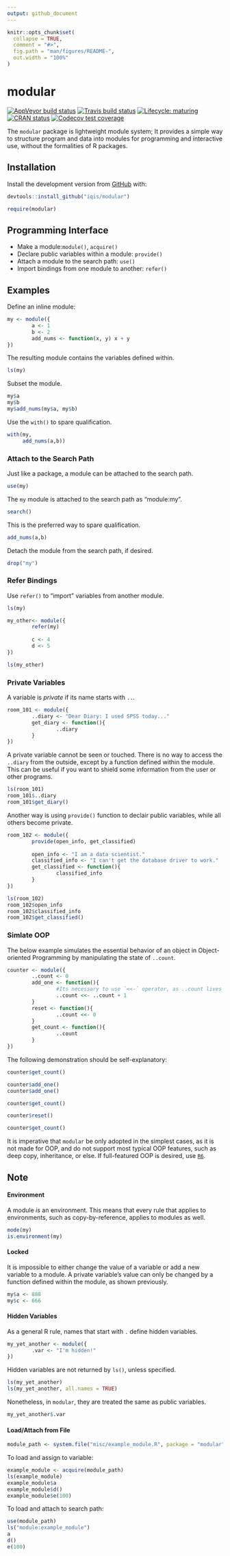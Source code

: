 ```yaml
---
output: github_document
---
```


<!-- README.md is generated from README.Rmd. Please edit that file -->

```r
knitr::opts_chunk$set(
  collapse = TRUE,
  comment = "#>",
  fig.path = "man/figures/README-",
  out.width = "100%"
)
```
# modular

<!-- badges: start -->
  [![AppVeyor build status](https://ci.appveyor.com/api/projects/status/github/iqis/modular?branch=master&svg=true)](https://ci.appveyor.com/project/iqis/modular)
  [![Travis build status](https://travis-ci.org/iqis/modular.svg?branch=master)](https://travis-ci.org/iqis/modular)
[![Lifecycle: maturing](https://img.shields.io/badge/lifecycle-maturing-blue.svg)](https://www.tidyverse.org/lifecycle/#maturing)
[![CRAN status](https://www.r-pkg.org/badges/version/modular)](https://cran.r-project.org/package=modular)
[![Codecov test coverage](https://codecov.io/gh/iqis/modular/branch/master/graph/badge.svg)](https://codecov.io/gh/iqis/modular?branch=master)
<!-- badges: end -->

The `modular` package is lightweight module system; It provides a simple way to structure program and data into modules for programming and interactive use, without the formalities of R packages. 

## Installation

Install the development version from [GitHub](https://github.com/) with:

``` r
devtools::install_github("iqis/modular")
```


``` r
require(modular)
```

## Programming Interface

- Make a module:`module()`, `acquire()`
- Declare public variables within a module: `provide()`
- Attach a module to the search path: `use()`
- Import bindings from one module to another: `refer()`

## Examples

Define an inline module:
```r
my <- module({
        a <- 1
        b <- 2
        add_nums <- function(x, y) x + y
})
```

The resulting module contains the variables defined within.
```r
ls(my)
```

Subset the module.
```r
my$a
my$b
my$add_nums(my$a, my$b)
```

Use the `with()` to spare qualification.
```r
with(my, 
     add_nums(a,b))
```


### Attach to the Search Path

Just like a package, a module can be attached to the search path.
```r
use(my)
```

The `my` module is attached to the search path as "module:my".
```r
search()
```

This is the preferred way to spare qualification.
```r
add_nums(a,b)
```

Detach the module from the search path, if desired.
```r
drop("my")
```

### Refer Bindings

Use `refer()` to "import" variables from another module.
```r
ls(my)

my_other<- module({
        refer(my)
        
        c <- 4
        d <- 5
})

ls(my_other)
```



### Private Variables

   
A variable is _private_ if its name starts with `..`.
```r
room_101 <- module({
        ..diary <- "Dear Diary: I used SPSS today..."
        get_diary <- function(){
                ..diary
        }
})
```


A private variable cannot be seen or touched. There is no way to access the `..diary` from the outside, except by a function defined within the module. This can be useful if you want to shield some information from the user or other programs. 
```r
ls(room_101)
room_101$..diary
room_101$get_diary()
```

Another way is using `provide()` function to declair public variables, while all others become private.
```r
room_102 <- module({
        provide(open_info, get_classified)
        
        open_info <- "I am a data scientist."
        classified_info <- "I can't get the database driver to work."
        get_classified <- function(){
                classified_info
        }
})

ls(room_102)
room_102$open_info
room_102$classified_info
room_102$get_classified()
```
    


    
### Simlate OOP

The below example simulates the essential behavior of an object in Object-oriented Programming by manipulating the state of `..count`.
```r
counter <- module({
        ..count <- 0
        add_one <- function(){
                #Its necessary to use `<<-` operator, as ..count lives in the parent frame.
                ..count <<- ..count + 1 
        }
        reset <- function(){
                ..count <<- 0
        }
        get_count <- function(){
                ..count
        }
})
```

The following demonstration should be self-explanatory:
```r
counter$get_count() 

counter$add_one() 
counter$add_one() 

counter$get_count() 

counter$reset()

counter$get_count()
```

It is imperative that `modular` be only adopted in the simplest cases, as it is not made for OOP, and do not support most typical OOP features, such as deep copy, inheritance, or else. If full-featured OOP is desired, use [`R6`](https://cran.r-project.org/web/packages/R6/index.html).



## Note

#### Environment

A module _is_ an environment. This means that every rule that applies to environments, such as copy-by-reference, applies to modules as well.
```r
mode(my)
is.environment(my)
```


#### Locked

It is impossible to either change the value of a variable or add a new variable to a module. A private variable's value can only be changed by a function defined within the module, as shown previously.
```r
my$a <- 888
my$c <- 666
```

#### Hidden Variables

As a general R rule, names that start with `.` define hidden variables.
```r
my_yet_another <- module({
        .var <- "I'm hidden!"
})
```

Hidden variables are not returned by `ls()`, unless specified.
```r
ls(my_yet_another)
ls(my_yet_another, all.names = TRUE)
```

Nonetheless, in `modular`, they are treated the same as public variables.
```r
my_yet_another$.var
```

#### Load/Attach from File

```r
module_path <- system.file("misc/example_module.R", package = "modular")
```

To load and assign to variable: 
```r
example_module <- acquire(module_path)
ls(example_module)
example_module$a
example_module$d()
example_module$e(100)
```

To load and attach to search path:
```r
use(module_path)
ls("module:example_module")
a
d()
e(100)
```

